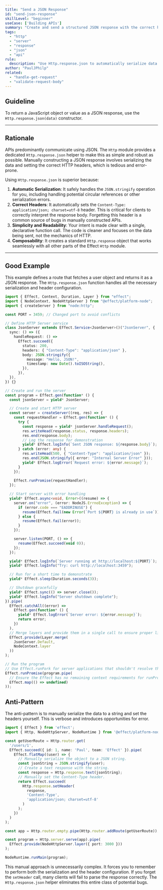 ```yaml
---
title: "Send a JSON Response"
id: "send-json-response"
skillLevel: "beginner"
useCase: ['Building APIs']
summary: "Create and send a structured JSON response with the correct headers and status code."
tags:
  - "http"
  - "server"
  - "response"
  - "json"
  - "api"
rule:
  description: "Use Http.response.json to automatically serialize data structures into a JSON response."
author: "PaulJPhilp"
related:
  - "handle-get-request"
  - "validate-request-body"
---
```


## Guideline

To return a JavaScript object or value as a JSON response, use the `Http.response.json(data)` constructor.

---

## Rationale

APIs predominantly communicate using JSON. The `Http` module provides a dedicated `Http.response.json` helper to make this as simple and robust as possible. Manually constructing a JSON response involves serializing the data and setting the correct HTTP headers, which is tedious and error-prone.

Using `Http.response.json` is superior because:

1.  **Automatic Serialization**: It safely handles the `JSON.stringify` operation for you, including handling potential circular references or other serialization errors.
2.  **Correct Headers**: It automatically sets the `Content-Type: application/json; charset=utf-8` header. This is critical for clients to correctly interpret the response body. Forgetting this header is a common source of bugs in manually constructed APIs.
3.  **Simplicity and Readability**: Your intent is made clear with a single, declarative function call. The code is cleaner and focuses on the data being sent, not the mechanics of HTTP.
4.  **Composability**: It creates a standard `Http.response` object that works seamlessly with all other parts of the Effect `Http` module.

---

## Good Example

This example defines a route that fetches a user object and returns it as a JSON response. The `Http.response.json` function handles all the necessary serialization and header configuration.

```typescript
import { Effect, Context, Duration, Layer } from "effect";
import { NodeContext, NodeHttpServer } from "@effect/platform-node";
import { createServer } from "node:http";

const PORT = 3459; // Changed port to avoid conflicts

// Define HTTP Server service
class JsonServer extends Effect.Service<JsonServer>()("JsonServer", {
  sync: () => ({
    handleRequest: () =>
      Effect.succeed({
        status: 200,
        headers: { "Content-Type": "application/json" },
        body: JSON.stringify({
          message: "Hello, JSON!",
          timestamp: new Date().toISOString(),
        }),
      }),
  }),
}) {}

// Create and run the server
const program = Effect.gen(function* () {
  const jsonServer = yield* JsonServer;

  // Create and start HTTP server
  const server = createServer((req, res) => {
    const requestHandler = Effect.gen(function* () {
      try {
        const response = yield* jsonServer.handleRequest();
        res.writeHead(response.status, response.headers);
        res.end(response.body);
        // Log the response for demonstration
        yield* Effect.logInfo(`Sent JSON response: ${response.body}`);
      } catch (error: any) {
        res.writeHead(500, { "Content-Type": "application/json" });
        res.end(JSON.stringify({ error: "Internal Server Error" }));
        yield* Effect.logError(`Request error: ${error.message}`);
      }
    });
    
    Effect.runPromise(requestHandler);
  });

  // Start server with error handling
  yield* Effect.async<void, Error>((resume) => {
    server.on("error", (error: NodeJS.ErrnoException) => {
      if (error.code === "EADDRINUSE") {
        resume(Effect.fail(new Error(`Port ${PORT} is already in use`)));
      } else {
        resume(Effect.fail(error));
      }
    });

    server.listen(PORT, () => {
      resume(Effect.succeed(void 0));
    });
  });

  yield* Effect.logInfo(`Server running at http://localhost:${PORT}`);
  yield* Effect.logInfo("Try: curl http://localhost:3459");

  // Run for a short time to demonstrate
  yield* Effect.sleep(Duration.seconds(3));

  // Shutdown gracefully
  yield* Effect.sync(() => server.close());
  yield* Effect.logInfo("Server shutdown complete");
}).pipe(
  Effect.catchAll((error) =>
    Effect.gen(function* () {
      yield* Effect.logError(`Server error: ${error.message}`);
      return error;
    })
  ),
  // Merge layers and provide them in a single call to ensure proper lifecycle management
  Effect.provide(Layer.merge(
    JsonServer.Default,
    NodeContext.layer
  ))
);

// Run the program
// Use Effect.runFork for server applications that shouldn't resolve the promise
Effect.runPromise(program.pipe(
  // Ensure the Effect has no remaining context requirements for runPromise
  Effect.map(() => undefined)
));

```

## Anti-Pattern

The anti-pattern is to manually serialize the data to a string and set the headers yourself. This is verbose and introduces opportunities for error.

```typescript
import { Effect } from 'effect';
import { Http, NodeHttpServer, NodeRuntime } from '@effect/platform-node';

const getUserRoute = Http.router.get(
  '/users/1',
  Effect.succeed({ id: 1, name: 'Paul', team: 'Effect' }).pipe(
    Effect.flatMap((user) => {
      // Manually serialize the object to a JSON string.
      const jsonString = JSON.stringify(user);
      // Create a text response with the string.
      const response = Http.response.text(jsonString);
      // Manually set the Content-Type header.
      return Effect.succeed(
        Http.response.setHeader(
          response,
          'Content-Type',
          'application/json; charset=utf-8'
        )
      );
    })
  )
);

const app = Http.router.empty.pipe(Http.router.addRoute(getUserRoute));

const program = Http.server.serve(app).pipe(
  Effect.provide(NodeHttpServer.layer({ port: 3000 }))
);

NodeRuntime.runMain(program);
```

This manual approach is unnecessarily complex. It forces you to remember to perform both the serialization and the header configuration. If you forget the `setHeader` call, many clients will fail to parse the response correctly. The `Http.response.json` helper eliminates this entire class of potential bugs.